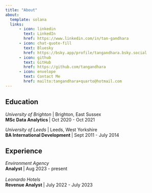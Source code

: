```yaml
---
title: "About"
about:
  template: solana
  links:
      - icon: linkedin
        text: LinkedIn
        href: https://www.linkedin.com/in/tan-gandhara
      - icon: chat-quote-fill
        text: Bluesky
        href: https://bsky.app/profile/tangandhara.bsky.social
      - icon: github
        text: GitHub
        href: https://github.com/tangandhara
      - icon: envelope
        text: Contact Me
        href: mailto:tangandhara+quarto@hotmail.com
---
```


## Education

*University of Brighton * | Brighton, East Sussex
<br>**MSc Data Analytics ** | Oct 2020 - Oct 2021

*University of Leeds * | Leeds, West Yorkshire <br>
**BA International Development **| Sept 2011 - July 2014

## Experience

*Environment Agency * <br> **Analyst ** | Aug 2023 - present <br> <br>
*Leonardo Hotels *  <br>**Revenue Analyst **| July 2022 - July 2023

